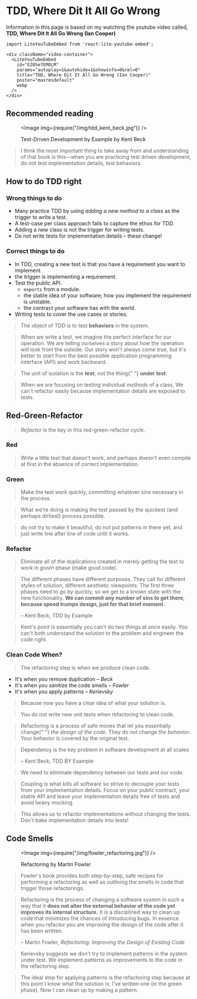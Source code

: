 ---
---


# TDD, Where Dit It All Go Wrong

Information in this page is based on my watching the youtube video called, **TDD, Where Dit It All Go Wrong (Ian Cooper)**

```mdx-code-block
import LiteYouTubeEmbed from 'react-lite-youtube-embed';

<div className="video-container">
  <LiteYouTubeEmbed
    id="EZ05e7EMOLM"
    params="autoplay=1&autohide=1&showinfo=0&rel=0"
    title="TDD, Where Dit It All Go Wrong (Ian Cooper)"
    poster="maxresdefault"
    webp
  />
</div>
```

## Recommended reading

<figure>

<Image img={require("/img/tdd_kent_beck.jpg")} />

<figcaption>Test-Driven Development by Example by Kent Beck</figcaption>

</figure>

<blockquote className="styled">
  I think the most important thing to take away from and understanding of that
  book is this—when you are practicing test driven development, do not test
  implementation details, test behaviors.
</blockquote>

## How to do TDD right

### Wrong things to do

- Many practice TDD by using _adding a new method to a class_ as the trigger to write a test.
- A test-case per class approach fails to capture the ethos for TDD.
- Adding a new class is not the trigger for writing tests.
- Do not write tests for implementation details &ndash; these change!

### Correct things to do

- In TDD, creating a new test is that you have a requirement you want to implement.
- the trigger is implementing a requirement.
- Test the public API.
  - `exports` from a module.
  - the stable idea of your software; how you implement the requirement is unstable.
  - the contract your software has with the world.
- Writing tests to cover the use cases or stories.

<blockquote className="styled">
  The object of TDD is to test <strong>behaviors</strong> in the system.
</blockquote>

<blockquote className="styled">
  When we write a test, we imagine the perfect interface for our operation. We
  are telling ourselves a story about how the operation will look from the
  outside. Our story won't always come true, but it's better to start from the
  best possible application programming interface (API) and work backward.
</blockquote>

<blockquote className="styled">
  The unit of isolation is the <strong>test</strong>, not the thing{" "}
  <strong>under test</strong>.
</blockquote>

<blockquote className="styled">
  When we are focusing on testing individual <em>methods</em> of a class, We
  can't refactor easily because implementation details are exposed to tests.
</blockquote>

## Red-Green-Refactor

<blockquote className="styled">
  <em>Refactor</em> is the key in this red-green-refactor cycle.
</blockquote>

### Red

<blockquote className="styled">
  Write a little test that doesn't work, and perhaps doesn't even compile at
  first in the absence of correct implementation.
</blockquote>

### Green

<blockquote className="styled">
  Make the test work quickly, committing whatever <em>sins</em> necessary in the
  process.
</blockquote>

<blockquote className="styled">
  What we're doing is making the test passed by the quickest (and perhaps
  dirtiest) process possible.
</blockquote>

<blockquote className="styled">
  do not try to make it beautiful, do not put patterns in there yet, and just
  write line after line of code until it works.
</blockquote>

### Refactor

<blockquote className="styled">
  Eliminate all of the duplications created in merely getting the test to work
  in <em>green</em> phase (make good code).
</blockquote>

> The different phases have different purposes. They call for different styles of solution, different aesthetic viewpoints. The first three phases need to go by quickly, so we get to a known state with the new functionality. **We can commit any number of sins to get there, because speed trumps design, just for that brief moment.**
>
> – Kent Beck, TDD by Example

<blockquote className="styled">
  Kent's point is essentially you can't do two things at once easily. You can't
  both understand the solution to the problem and engineer the code right.
</blockquote>

### Clean Code When?

<blockquote className="styled">
  The refactoring step is when we produce clean code.
</blockquote>

- It's when you remove duplication – _Beck_
- It's when you sanitize the code smells – _Fowler_
- It's when you apply patterns – _Kerievsky_

<blockquote className="styled">
  Because now you have a clear idea of what your solution is.
</blockquote>

<blockquote className="styled">
  You do not write new unit tests when refactoring to clean code.
</blockquote>

<blockquote className="styled">
  Refactoring is a process of safe moves that let you essentially change{" "}
  <em>the design of the code</em>. They do not change <em>the behavior</em>.
  Your behavior is covered by the original test.
</blockquote>

> Dependency is the key problem in software development at all scales
>
> – Kent Beck, TDD BY Example

<blockquote className="styled">
  We need to eliminate dependency between our tests and our code.
</blockquote>

<blockquote className="styled">
  Coupling is what kills all software so strive to decouple your tests from your
  implementation details. Focus on your public contract, your stable API and
  leave your implementation details free of tests and avoid heavy mocking.
</blockquote>

<blockquote className="styled">
  This allows us to refactor implementations without changing the tests. Don't
  bake implementation details into tests!
</blockquote>

## Code Smells

<figure>

<Image img={require("/img/fowler_refactoring.jpg")} />

<figcaption align="left">Refactoring by Martin Fowler</figcaption>

</figure>

<blockquote className="styled">
  Fowler's book provides both step-by-step, safe recipes for performing a
  refactoring as well as outlining the smells in code that trigger those
  refactorings.
</blockquote>

> Refactoring is the process of changing a software system in such a way that it **does not alter the external behavior of the code yet improves its internal structure.** It is a disciplined way to clean up code that minimizes the chances of introducing bugs. In essence when you refactor you are improving the design of the code after it has been written.
>
> – Martin Fowler, _Refactoring: Improving the Design of Existing Code_

<blockquote className="styled">
  Kerievsky suggests we don't try to implement patterns in the system under
  test. We implement patterns as improvements to the code in the refactoring
  step.
</blockquote>

<blockquote className="styled">
  The ideal step for applying patterns is the refactoring step because at this
  point I know what the solution is; I've written one (in the green phase). Now
  I can clean up by making a pattern.
</blockquote>

<!---
### Hexagonal Architecture: Ports and Adapters

<figure>

<img src="/img/software_testing_anti_pattern.png" style={{height: "400px"}} />

<figcaption align="left"><b>Software Testing Ice-cream Cone Anti-Pattern</b></figcaption>

</figure>

This is unfortunately the common way that testing occurs in a lot of organizations. Before we release the software, there is a big big wave of manual testing going on, everyone's getting into the system running manual scripts, etc. Then below that there's some sort of big suite of selenium tests and then we have integration tests and the bottom we have a few developer tests.

This is a bit of a disaster, why?

First of all, this is really expensive unrepeatable, so you may want to automate your way out of that situation.

This one is very problematic and I'll tell you why.

If I change my UI to give it a nice classy new look and feel, I may not be changing any of the behaviors of my software. They do exactly the same thing that they did yesterday; I've just cleaned up the UI.

But these tools all break.

I'm driving the tools to test the behavior of my system, but they all break because I changed the way that my widgets work.

So they are very fragile and they also run very slowly. Quite often, when you run them overnight and you get the blame game in the morning. Someone's job in the organization is to determine who is to blame for last night's test failing.

If you have found yourself in a situation where you have somebody whose job every morning is to determine who's to blame for the test failing, you are doing it wrong.

So what you want is what's called the testing pyramid.

<br />

<img src="/img/test-pyramid.png" style={{height: "400px"}} />

The majority of your code should be tested by your developer tests. A small amount of code up here should test your widgets work correctly (UI tests) and in between there's a certain amount of integration testing where the two gets hooked together.
-->
